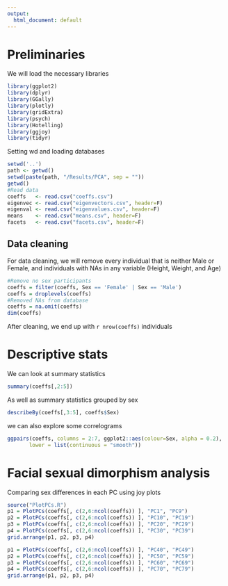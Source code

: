 ```yaml
---
output:
  html_document: default
---
```

# Preliminaries

We will load the necessary libraries

```r
library(ggplot2)
library(dplyr)
library(GGally)
library(plotly)
library(gridExtra)
library(psych)
library(Hotelling)
library(ggjoy)
library(tidyr)
```

Setting wd and loading databases

```r
setwd('..')
path <- getwd()
setwd(paste(path, "/Results/PCA", sep = ""))
getwd()
#Read data
coeffs   <- read.csv("coeffs.csv")
eigenvec <- read.csv("eigenvectors.csv", header=F)
eigenval <- read.csv("eigenvalues.csv", header=F)
means    <- read.csv("means.csv", header=F)
facets   <- read.csv("facets.csv", header=F)
```

## Data cleaning

For data cleaning, we will remove every individual that is neither Male or Female, and individuals with NAs in any variable (Height, Weight, and Age)

```r
#Remove no sex participants
coeffs = filter(coeffs, Sex == 'Female' | Sex == 'Male')
coeffs = droplevels(coeffs)
#Removed NAs from database
coeffs = na.omit(coeffs)
dim(coeffs)
```

After cleaning, we end up with `r nrow(coeffs)` individuals

# Descriptive stats

We can look at summary statistics

```r
summary(coeffs[,2:5])
```

As well as summary statistics grouped by sex

```r
describeBy(coeffs[,3:5], coeffs$Sex)
```

we can also explore some correlograms

```r
ggpairs(coeffs, columns = 2:7, ggplot2::aes(colour=Sex, alpha = 0.2), 
       lower = list(continuous = "smooth"))
```

# Facial sexual dimorphism analysis

Comparing sex differences in each PC using joy plots

```r
source("PlotPCs.R")
p1 = PlotPCs(coeffs[, c(2,6:ncol(coeffs)) ], "PC1", "PC9")
p2 = PlotPCs(coeffs[, c(2,6:ncol(coeffs)) ], "PC10", "PC19")
p3 = PlotPCs(coeffs[, c(2,6:ncol(coeffs)) ], "PC20", "PC29")
p4 = PlotPCs(coeffs[, c(2,6:ncol(coeffs)) ], "PC30", "PC39")
grid.arrange(p1, p2, p3, p4)

p1 = PlotPCs(coeffs[, c(2,6:ncol(coeffs)) ], "PC40", "PC49")
p2 = PlotPCs(coeffs[, c(2,6:ncol(coeffs)) ], "PC50", "PC59")
p3 = PlotPCs(coeffs[, c(2,6:ncol(coeffs)) ], "PC60", "PC69")
p4 = PlotPCs(coeffs[, c(2,6:ncol(coeffs)) ], "PC70", "PC79")
grid.arrange(p1, p2, p3, p4)
```

